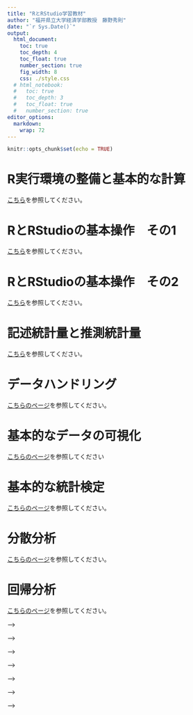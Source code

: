 ```yaml
---
title: "RとRStudio学習教材"
author: "福井県立大学経済学部教授　藤野秀則"
date: "`r Sys.Date()`"
output:
  html_document: 
    toc: true
    toc_depth: 4
    toc_float: true
    number_section: true
    fig_width: 8
    css: ./style.css
  # html_notebook:
  #   toc: true
  #   toc_depth: 3
  #   toc_float: true
  #   number_section: true
editor_options:
  markdown:
    wrap: 72
---
```


```r
knitr::opts_chunk$set(echo = TRUE)
```

# R実行環境の整備と基本的な計算

[こちら](./RText_01_Preparing_REnvironment.html)を参照してください。


# RとRStudioの基本操作　その1
[こちら](./RText_02_BasicUsage.html)を参照してください。


# RとRStudioの基本操作　その2
[こちら](./RText_03_BasicUsage2.html)を参照してください。

# 記述統計量と推測統計量
[こちら](./RText_04_DescriptiveStatistics.html)を参照してください。

# データハンドリング
[こちらのページ](./RText_05_DataHandling.html)を参照してください。

# 基本的なデータの可視化
[こちらのページ](./RText_06_ggplot2_basicUsage.html)を参照してください


# 基本的な統計検定
[こちらのページ](./RText_07_BasicTest.html)を参照してください。
  
# 分散分析

[こちらのページ](./RText_08_Anova.html)を参照してください。

# 回帰分析

[こちらのページ](./RText_09_Regression.html)を参照してください。



<!--   <!----------------------------- 仕切り -----------------------------------> -->

<!-- # 関係性の分析 -->

<!-- ## 相関分析 -->

<!-- ### 共分散と相関 -->

<!-- ### 疑似相関と重相関 -->

<!-- ## 回帰分析・重回帰分析 -->

<!-- ### 回帰直線の可視化 -->

<!--   <!----------------------------- 仕切り -----------------------------------> -->


<!-- # 関係性の分析（2） -->
<!-- ## 一般化線形モデル -->
<!-- ## 混合モデル -->


<!--   <!----------------------------- 仕切り -----------------------------------> -->


<!-- # 共分散構造分析 -->
<!-- ## パス解析 -->
<!-- ## 構造方程式モデリング -->


<!--   <!----------------------------- 仕切り -----------------------------------> -->

<!-- # 主成分分析と因子分析 -->


<!--   <!----------------------------- 仕切り -----------------------------------> -->


<!-- # クラスター分析 -->



<!--   <!----------------------------- 仕切り -----------------------------------> -->


<!-- # テキストマイニング -->


<!--   <!----------------------------- 仕切り -----------------------------------> -->


<!-- # R・RStudioのさらなる活用 -->
<!-- ## プログラムを活用した分析と自作関数の利用 -->
<!-- ## RmarkdownとHTML出力 -->
<!-- ## GitHubとPosit Cloudとの連携 -->
